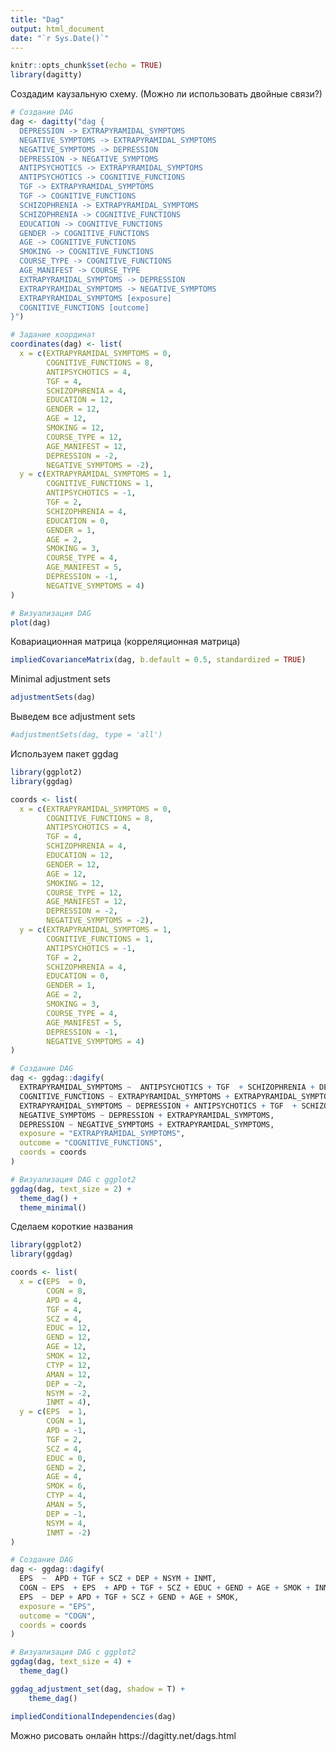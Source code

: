 ```yaml
---
title: "Dag"
output: html_document
date: "`r Sys.Date()`"
---
```


```r
knitr::opts_chunk$set(echo = TRUE)
library(dagitty)
```

Создадим каузальную схему. (Можно ли использовать двойные связи?)

```r
# Создание DAG
dag <- dagitty("dag {
  DEPRESSION -> EXTRAPYRAMIDAL_SYMPTOMS
  NEGATIVE_SYMPTOMS -> EXTRAPYRAMIDAL_SYMPTOMS
  NEGATIVE_SYMPTOMS -> DEPRESSION
  DEPRESSION -> NEGATIVE_SYMPTOMS
  ANTIPSYCHOTICS -> EXTRAPYRAMIDAL_SYMPTOMS
  ANTIPSYCHOTICS -> COGNITIVE_FUNCTIONS
  TGF -> EXTRAPYRAMIDAL_SYMPTOMS
  TGF -> COGNITIVE_FUNCTIONS
  SCHIZOPHRENIA -> EXTRAPYRAMIDAL_SYMPTOMS
  SCHIZOPHRENIA -> COGNITIVE_FUNCTIONS
  EDUCATION -> COGNITIVE_FUNCTIONS
  GENDER -> COGNITIVE_FUNCTIONS
  AGE -> COGNITIVE_FUNCTIONS
  SMOKING -> COGNITIVE_FUNCTIONS
  COURSE_TYPE -> COGNITIVE_FUNCTIONS
  AGE_MANIFEST -> COURSE_TYPE
  EXTRAPYRAMIDAL_SYMPTOMS -> DEPRESSION
  EXTRAPYRAMIDAL_SYMPTOMS -> NEGATIVE_SYMPTOMS
  EXTRAPYRAMIDAL_SYMPTOMS [exposure]
  COGNITIVE_FUNCTIONS [outcome]
}")

# Задание координат
coordinates(dag) <- list(
  x = c(EXTRAPYRAMIDAL_SYMPTOMS = 0, 
        COGNITIVE_FUNCTIONS = 8,
        ANTIPSYCHOTICS = 4, 
        TGF = 4,
        SCHIZOPHRENIA = 4,
        EDUCATION = 12,
        GENDER = 12,
        AGE = 12,
        SMOKING = 12,
        COURSE_TYPE = 12,
        AGE_MANIFEST = 12,
        DEPRESSION = -2,
        NEGATIVE_SYMPTOMS = -2),
  y = c(EXTRAPYRAMIDAL_SYMPTOMS = 1, 
        COGNITIVE_FUNCTIONS = 1,
        ANTIPSYCHOTICS = -1, 
        TGF = 2,
        SCHIZOPHRENIA = 4,
        EDUCATION = 0,
        GENDER = 1,
        AGE = 2,
        SMOKING = 3,
        COURSE_TYPE = 4,
        AGE_MANIFEST = 5,
        DEPRESSION = -1,
        NEGATIVE_SYMPTOMS = 4)
)

# Визуализация DAG
plot(dag)
```

Ковариационная матрица (корреляционная матрица)

```r
impliedCovarianceMatrix(dag, b.default = 0.5, standardized = TRUE)
```
Minimal adjustment sets
```r
adjustmentSets(dag)
```
Выведем все adjustment sets
```r
#adjustmentSets(dag, type = 'all')
```

Используем пакет ggdag

```r
library(ggplot2)
library(ggdag)

coords <- list(
  x = c(EXTRAPYRAMIDAL_SYMPTOMS = 0, 
        COGNITIVE_FUNCTIONS = 8,
        ANTIPSYCHOTICS = 4, 
        TGF = 4,
        SCHIZOPHRENIA = 4,
        EDUCATION = 12,
        GENDER = 12,
        AGE = 12,
        SMOKING = 12,
        COURSE_TYPE = 12,
        AGE_MANIFEST = 12,
        DEPRESSION = -2,
        NEGATIVE_SYMPTOMS = -2),
  y = c(EXTRAPYRAMIDAL_SYMPTOMS = 1, 
        COGNITIVE_FUNCTIONS = 1,
        ANTIPSYCHOTICS = -1, 
        TGF = 2,
        SCHIZOPHRENIA = 4,
        EDUCATION = 0,
        GENDER = 1,
        AGE = 2,
        SMOKING = 3,
        COURSE_TYPE = 4,
        AGE_MANIFEST = 5,
        DEPRESSION = -1,
        NEGATIVE_SYMPTOMS = 4)
)

# Создание DAG
dag <- ggdag::dagify(
  EXTRAPYRAMIDAL_SYMPTOMS ~  ANTIPSYCHOTICS + TGF  + SCHIZOPHRENIA + DEPRESSION + NEGATIVE_SYMPTOMS,
  COGNITIVE_FUNCTIONS ~ EXTRAPYRAMIDAL_SYMPTOMS + EXTRAPYRAMIDAL_SYMPTOMS + ANTIPSYCHOTICS + TGF + SCHIZOPHRENIA + EDUCATION + GENDER + AGE + SMOKING, 
  EXTRAPYRAMIDAL_SYMPTOMS ~ DEPRESSION + ANTIPSYCHOTICS + TGF  + SCHIZOPHRENIA,
  NEGATIVE_SYMPTOMS ~ DEPRESSION + EXTRAPYRAMIDAL_SYMPTOMS,
  DEPRESSION ~ NEGATIVE_SYMPTOMS + EXTRAPYRAMIDAL_SYMPTOMS,
  exposure = "EXTRAPYRAMIDAL_SYMPTOMS",
  outcome = "COGNITIVE_FUNCTIONS",
  coords = coords
)

# Визуализация DAG с ggplot2
ggdag(dag, text_size = 2) +
  theme_dag() +
  theme_minimal()
```

Сделаем короткие названия
 
```r
library(ggplot2)
library(ggdag)

coords <- list(
  x = c(EPS  = 0, 
        COGN = 8,
        APD = 4, 
        TGF = 4,
        SCZ = 4,
        EDUC = 12,
        GEND = 12,
        AGE = 12,
        SMOK = 12,
        CTYP = 12,
        AMAN = 12,
        DEP = -2,
        NSYM = -2,
        INMT = 4),
  y = c(EPS  = 1, 
        COGN = 1,
        APD = -1, 
        TGF = 2,
        SCZ = 4,
        EDUC = 0,
        GEND = 2,
        AGE = 4,
        SMOK = 6,
        CTYP = 4,
        AMAN = 5,
        DEP = -1,
        NSYM = 4,
        INMT = -2)
)

# Создание DAG
dag <- ggdag::dagify(
  EPS  ~  APD + TGF + SCZ + DEP + NSYM + INMT,
  COGN ~ EPS  + EPS  + APD + TGF + SCZ + EDUC + GEND + AGE + SMOK + INMT, 
  EPS  ~ DEP + APD + TGF + SCZ + GEND + AGE + SMOK,
  exposure = "EPS",
  outcome = "COGN",
  coords = coords
)

# Визуализация DAG с ggplot2
ggdag(dag, text_size = 4) +
  theme_dag()
```


```r
ggdag_adjustment_set(dag, shadow = T) +
    theme_dag()
```



```r
impliedConditionalIndependencies(dag)
```
Можно рисовать онлайн https://dagitty.net/dags.html




